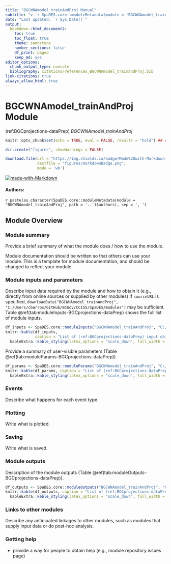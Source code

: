 ```yaml
---
title: "BGCWNAmodel_trainAndProj Manual"
subtitle: "v.`r SpaDES.core::moduleMetadata(module = 'BGCWNAmodel_trainAndProj', path = '..')$version`"
date: "Last updated: `r Sys.Date()`"
output:
  bookdown::html_document2:
    toc: true
    toc_float: true
    theme: sandstone
    number_sections: false
    df_print: paged
    keep_md: yes
editor_options:
  chunk_output_type: console
  bibliography: citations/references_BGCWNAmodel_trainAndProj.bib
link-citations: true
always_allow_html: true
---
```


# BGCWNAmodel_trainAndProj Module

<!-- the following are text references used in captions for LaTeX compatibility -->
(ref:BGCprojections-dataPrep) *BGCWNAmodel_trainAndProj*

```r
knitr::opts_chunk$set(echo = TRUE, eval = FALSE, results = "hold") ## change to eval = TRUE if all chunks are to be evaluated

dir.create("figures", showWarnings = FALSE)

download.file(url = "https://img.shields.io/badge/Made%20with-Markdown-1f425f.png",
              destfile = "figures/markdownBadge.png",
              mode = 'wb')
```

[![made-with-Markdown](figures/markdownBadge.png)](https://commonmark.org)

<!-- if knitting to pdf remember to add the pandoc_args: ["--extract-media", "."] option to yml in order to get the badge images -->

#### Authors:

`r paste(as.character(SpaDES.core::moduleMetadata(module = "BGCWNAmodel_trainAndProj", path = '..')$authors), sep = ', ')`
<!-- ideally separate authors with new lines, '\n' not working -->

## Module Overview

### Module summary

Provide a brief summary of what the module does / how to use the module.

Module documentation should be written so that others can use your module.
This is a template for module documentation, and should be changed to reflect your module.

### Module inputs and parameters

Describe input data required by the module and how to obtain it (e.g., directly from online sources or supplied by other modules)
If `sourceURL` is specified, `downloadData("BGCWNAmodel_trainAndProj", "C:/Users/cbarros/GitHub/BCGov/CCISS/SpaDES/modules")` may be sufficient.
Table \@ref(tab:moduleInputs-BGCprojections-dataPrep) shows the full list of module inputs.

```r
df_inputs <- SpaDES.core::moduleInputs("BGCWNAmodel_trainAndProj", "C:/Users/cbarros/GitHub/BCGov/CCISS/SpaDES/modules")
knitr::kable(df_inputs,
             caption = "List of (ref:BGCprojections-dataPrep) input objects and their description.") %>%
  kableExtra::kable_styling(latex_options = "scale_down", full_width = TRUE)
```

Provide a summary of user-visible parameters (Table \@ref(tab:moduleParams-BGCprojections-dataPrep))


```r
df_params <- SpaDES.core::moduleParams("BGCWNAmodel_trainAndProj", "C:/Users/cbarros/GitHub/BCGov/CCISS/SpaDES/modules")
knitr::kable(df_params, caption = "List of (ref:BGCprojections-dataPrep) parameters and their description.") %>%
  kableExtra::kable_styling(latex_options = "scale_down", full_width = TRUE)
```

### Events

Describe what happens for each event type.

### Plotting

Write what is plotted.

### Saving

Write what is saved.

### Module outputs

Description of the module outputs (Table \@ref(tab:moduleOutputs-BGCprojections-dataPrep)).

```r
df_outputs <- SpaDES.core::moduleOutputs("BGCWNAmodel_trainAndProj", "C:/Users/cbarros/GitHub/BCGov/CCISS/SpaDES/modules")
knitr::kable(df_outputs, caption = "List of (ref:BGCprojections-dataPrep) outputs and their description.") %>%
  kableExtra::kable_styling(latex_options = "scale_down", full_width = TRUE)
```

### Links to other modules

Describe any anticipated linkages to other modules, such as modules that supply input data or do post-hoc analysis.

### Getting help

-   provide a way for people to obtain help (e.g., module repository issues page)
